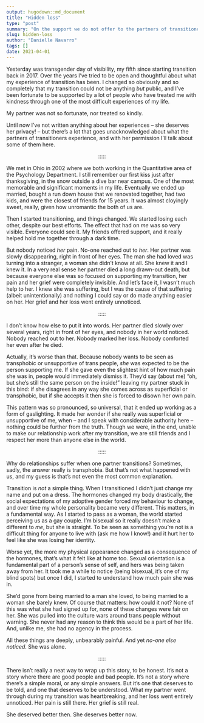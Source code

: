 ```yaml
---
output: hugodown::md_document
title: "Hidden loss"
type: "post"
summary: "On the support we do not offer to the partners of transitioners"
slug: hidden-loss
author: "Danielle Navarro"
tags: []
date: 2021-04-01
---
```


Yesterday was transgender day of visibility, my fifth since starting transition back in 2017. Over the years I've tried to be open and thoughtful about what my experience of transition has been. I changed so obviously and so completely that my transition could not be anything *but* public, and I've been fortunate to be supported by a lot of people who have treated me with kindness through one of the most difficult experiences of my life.

My partner was not so fortunate, nor treated so kindly.

Until now I've not written anything about her experiences -- she deserves her privacy! -- but there's a lot that goes unacknowledged about what the partners of transitioners experience, and with her permission I'll talk about some of them here.

<p align="center">:::::</p>

We met in Ohio in 2002 where we both working in the Quantitative area of the Psychology Department. I still remember our first kiss just after thanksgiving, in the snow outside a dive bar near campus. One of the most memorable and significant moments in my life. Eventually we ended up married, bought a run down house that we renovated together, had two kids, and were the closest of friends for 15 years. It was almost cloyingly sweet, really, given how unromantic the both of us are.

Then I started transitioning, and things changed. We started losing each other, despite our best efforts. The effect that had on *me* was so very visible. Everyone could see it. My friends offered support, and it really helped hold me together through a dark time. 

But nobody noticed *her* pain. No-one reached out to *her*. Her partner was slowly disappearing, right in front of her eyes. The man she had loved was turning into a stranger, a woman she didn't know at all. She knew it and I knew it. In a very real sense her partner died a long drawn-out death, but because everyone else was so focused on supporting my transition, her pain and her grief were completely invisible. And let's face it, I wasn't much help to her. I knew she was suffering, but I was the cause of that suffering (albeit unintentionally) and nothing I could say or do made anything easier on her. Her grief and her loss went entirely unnoticed. 

<p align="center">:::::</p>

I don’t know how else to put it into words. Her partner died slowly over several years, right in front of her eyes, and nobody in her world noticed. Nobody reached out to her. Nobody marked her loss. Nobody comforted her even after he died.

Actually, it's worse than that. Because nobody wants to be seen as transphobic or unsupportive of trans people, *she* was expected to be the person supporting me. If she gave even the slightest hint of how much pain she was in, people would immediately dismiss it. They'd say (about me) "oh, but she's still the same person on the inside!" leaving my partner stuck in this bind: if she disagrees in any way she comes across as superficial or transphobic, but if she accepts it then she is forced to disown her own pain. 

This pattern was so pronounced, so universal, that it ended up working as a form of gaslighting. It made her wonder if she really was superficial or unsupportive of me, when -- and I speak with considerable authority here -- nothing could be further from the truth. Though we were, in the end, unable to make our relationship work after my transition, we are still friends and I respect her more than anyone else in the world. 

<p align="center">:::::</p>

Why do relationships suffer when one partner transitions? Sometimes, sadly, the answer really is transphobia. But that's not what happened with us, and my guess is that's not even the most common explanation.

Transition is *not* a simple thing. When I transitioned I didn't just change my name and put on a dress. The hormones changed my body drastically, the social expectations of my adoptive gender forced my behaviour to change, and over time my whole personality became very different. This matters, in a fundamental way. As I started to pass as a woman, the world started perceiving us as a gay couple. I'm bisexual so it really doesn't make a different to *me*, but she is straight. To be seen as something you're not is a difficult thing for anyone to live with (ask me how I know!) and it hurt her to feel like she was losing her identity. 

Worse yet, the more my physical appearance changed as a consequence of the hormones, that's what it felt like at home too. Sexual orientation is a fundamental part of a person's sense of self, and hers was being taken away from her. It took me a while to notice (being bisexual, it's one of my blind spots) but once I did, I started to understand how much pain she was in. 

She'd gone from being married to a man she loved, to being married to a woman she barely knew. Of course that matters: how could it not? None of this was what she had signed up for, none of these changes were fair on her. She was pulled into the culture wars around trans people without warning. She never had any reason to think this would be a part of her life. And, unlike me, she had no agency in the process.

All these things are deeply, unbearably painful. And yet *no-one else noticed*. She was alone.

<p align="center">:::::</p>

There isn't really a neat way to wrap up this story, to be honest. It's not a story where there are good people and bad people. It's not a story where there's a simple moral, or any simple answers. But it's one that deserves to be told, and one that deserves to be understood. What my partner went through during my transition was heartbreaking, and her loss went entirely unnoticed. Her pain is still there. Her grief is still real.

She deserved better then. She deserves better now.

<br><br>
